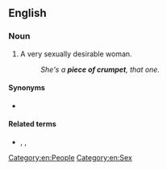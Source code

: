 ==English==

===Noun===
{{en-noun|pieces of crumpet}}

# {{lb|en|slang}} A very sexually desirable woman.
#: ''She's a '''piece of crumpet''', that one.''

====Synonyms====
* {{seeSynonyms|beautiful woman}}

====Related terms====
* {{l|en|crumpet}}, {{l|en|bit of crumpet}}, {{l|en|thinking man's crumpet}}

[[Category:en:People]]
[[Category:en:Sex]]